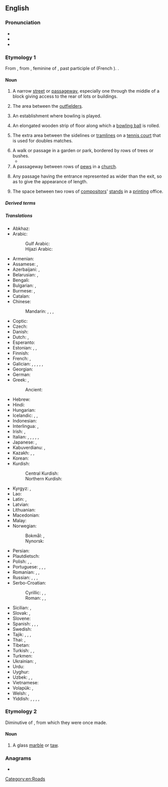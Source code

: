 {{also|Alley}}
==English==
{{wikipedia}}

===Pronunciation===
* {{IPA|en|/ˈæ.li/}}
* {{audio|en|en-us-alley.ogg|Audio (US)}}
* {{rhymes|en|æli}}

===Etymology 1===
From {{inh|en|enm|aley}}, from {{der|en|fro|alee}}, feminine of {{m|fro|alé}}, past participle of {{m|fro|aler||to go}} (French {{m|fr|aller}}). {{doublet|en|allée}}.

====Noun====
{{en-noun}}

# A narrow [[street]] or [[passageway]], especially one through the middle of a block giving access to the rear of lots or buildings.
#: {{syn|en|alleyway|Thesaurus:alley}}
#: {{ux|en|The parking lot to my friend's apartment building is in the '''alley'''.}}
# {{lb|en|baseball}} The area between the [[outfielder]]s.
#: {{syn|en|gap}}
#: {{ux|en|He hit one deep into the '''alley'''.}}
# {{lb|en|bowling}} An establishment where bowling is played.
#: {{syn|en|bowling alley}}
# {{lb|en|bowling}} An elongated wooden strip of floor along which a [[bowling ball]] is rolled.
#: {{syn|en|lane}}
# {{lb|en|tennis}} The extra area between the sidelines or [[tramline]]s on a [[tennis court]] that is used for doubles matches.
# A walk or passage in a garden or park, bordered by rows of trees or bushes.
#* {{RQ:Milton Comus|passage=I know each lane and every '''alley''' green.}}
# A passageway between rows of [[pew]]s in a [[church]].
# {{lb|en|perspective drawing}} Any passage having the entrance represented as wider than the exit, so as to give the appearance of length.
# The space between two rows of [[compositor]]s' [[stand]]s in a [[print]]ing office.

=====Derived terms=====
{{col3|en
|alley cat
|alleyway
|ball alley
|bowling alley
|up someone's alley
}}

=====Translations=====
{{trans-top|narrow street}}
* Abkhaz: {{t|ab|абжьаларҭа}}
* Arabic: {{t|ar|زُقَاق|m}}
*: Gulf Arabic: {{t|afb|داعوس|m|tr=dāʿūs}}
*: Hijazi Arabic: {{t|acw|زُقَاق|m|tr=zugāg|sc=Arab}}
* Armenian: {{t+|hy|նրբանցք|sc=Armn}}
* Assamese: {{t|as|আলি}}, {{t|as|বাট}}
* Azerbaijani: {{t+|az|döngə}}, {{t|az|alleya}}
* Belarusian: {{t|be|заву́лак|m|sc=Cyrl}}, {{t|be|але́я|f|sc=Cyrl}}
* Bengali: {{t|bn|গলি}}
* Bulgarian: {{t|bg|але́я|f}}, {{t+|bg|паса́ж|m}}
* Burmese: {{t+|my|ဒူးလမ်း|sc=Mymr}}, {{t+|my|လမ်းကြား|sc=Mymr}}
* Catalan: {{t+|ca|carreró|m}}
* Chinese:
*: Mandarin: {{t+|cmn|弄|tr=nòng}}, {{t+|cmn|里弄|tr=lǐnòng}}, {{t|cmn|衚衕}}, {{t+|cmn|胡同|tr=hútòng}}
* Coptic: {{t|cop|ⲗⲁⲩⲣⲁ|f}}
* Czech: {{t+|cs|ulička|f}}
* Danish: {{t|da|gyde|c}}
* Dutch: {{t+|nl|doorgang|m}}, {{t+|nl|steeg|f}}
* Esperanto: {{t|eo|strateto}}
* Estonian: {{t|et|allee}}, {{t|et|kuja}}, {{t+|et|põiktänav}}
* Finnish: {{t+|fi|kuja}}
* French: {{t+|fr|ruelle|f}}, {{t+|fr|allée|f}}
* Galician: {{t|gl|ruela|f}}, {{t|gl|viela|f}}, {{t|gl|venela|f}}, {{t|gl|congostra|f}}, {{t|gl|beque|m}}, {{t|gl|calella|f}}
* Georgian: {{t|ka|შესახვევი}}
* German: {{t+|de|Gasse|f}}
* Greek: {{t+|el|δρομάκι|n|sc=Grek}}, {{t+|el|δρομίσκος|m|sc=Grek}}
*: Ancient: {{t|grc|στενωπός|m}}
* Hebrew: {{t|he|סִמְטָה|tr=simtá|sc=Hebr}}
* Hindi: {{t+|hi|गली|f}}
* Hungarian: {{t+|hu|sikátor}}
* Icelandic: {{t+|is|sund|n}}, {{t+|is|húsasund|n}}, {{t|is|öngstræti|n}}
* Indonesian: {{t+|id|gang}}
* Interlingua: {{t|ia|vico}}, {{t|ia|allée}}
* Irish: {{t|ga|caolsráid|f}}, {{t|ga|scabhat|m}}
* Italian: {{t+|it|vicolo|m}}, {{t+|it|calle|f}}, {{t+|it|strettoia|f}}, {{t|it|viuzza|f}}, {{t|it|carruggio|m}}, {{t+|it|vialetto|m}}
* Japanese: {{t|ja|裏通り|tr=うらどおり, uradōri}}, {{t+|ja|路地|tr=ろじ, roji}}
* Kabuverdianu: {{t|kea|béku}}, {{t|kea|béke}}
* Kazakh: {{t|kk|тар көше|sc=Cyrl}}, {{t|kk|тұйық көше|sc=Cyrl}}, {{t|kk|шолақ көше|sc=Cyrl}}
* Korean: {{t+|ko|골목}}
* Kurdish:
*: Central Kurdish: {{t+|ckb|کۆڵان}}
*: Northern Kurdish: {{t+|kmr|kolan|f}}
{{trans-mid}}
* Kyrgyz: {{t|ky|тар көчө}}, {{t+|ky|аллея}}
* Lao: {{t|lo|ທາງຮ່ອມ}}
* Latin: {{t|la|angiportus|m}}, {{t|la|vīculus|m}} {{qualifier|Mediaeval}}
* Latvian: {{t|lv|aleja|f}}
* Lithuanian: {{t+|lt|alėja|f}}
* Macedonian: {{t|mk|сокак|m}}
* Malay: {{t|ms|lorong}}
* Norwegian: {{t|no|strede|n}}
*: Bokmål: {{t|nb|smug|n}}, {{t+|nb|smau|n}}
*: Nynorsk: {{t|nn|smug|n}}
* Persian: {{t+|fa|کوچه|tr=kuče}}
* Plautdietsch: {{t|pdt|Gank|m}}
* Polish: {{t+|pl|uliczka|f}}, {{t+|pl|aleja|f}}, {{t+|pl|alejka|f}}
* Portuguese: {{t+|pt|beco|m}}, {{t+|pt|ruela}}, {{t+|pt|travessa|f}}, {{t+|pt|viela|f}}
* Romanian: {{t+|ro|străduță|f}}, {{t+|ro|stradelă|f}}, {{t+|ro|alee|f}}
* Russian: {{t+|ru|переу́лок|m}}, {{t+|ru|алле́я|f}}, {{t+|ru|але́йка|f}}, {{t+|ru|у́лочка|f}}
* Serbo-Croatian:
*: Cyrillic: {{t|sh|сокак|m}}, {{t|sh|уличица|f}}, {{t|sh|алеја|f}}
*: Roman: {{t+|sh|sokak|m}}, {{t+|sh|uličica|f}}, {{t+|sh|aleja|f}}
* Sicilian: {{t|scn|vaneḍḍa|f}},{{t|scn|stratuzza|f}} 
* Slovak: {{t+|sk|alej|m}}, {{t|sk|ulička|f}}
* Slovene: {{t|sl|aleja|f}}
* Spanish: {{t+|es|callejón|m}}, {{t+|es|callejuela}}, {{t|es|calleja}}, {{t+|es|pasaje|f}}
* Swedish: {{t+|sv|gränd|c}}
* Tajik: {{t|tg|тангкӯча}}, {{t|tg|кӯчабоғ}}, {{t+|tg|хиёбон}}, {{t|tg|паскӯча}}
* Thai: {{t+|th|ซอย}} {{qualifier|soi}}, {{t+|th|ตรอก}}
* Tibetan: {{t|bo|ལམ་ཆུང}}
* Turkish: {{t+|tr|geçit}}, {{t|tr|dar sokak}}, {{t+|tr|pasaj}}
* Turkmen: {{t+|tk|alleýa}}
* Ukrainian: {{t+|uk|прову́лок|m|sc=Cyrl}}, {{t+|uk|але́я|f|sc=Cyrl}}
* Urdu: {{t|ur|گلی|f|tr=galī}}
* Uyghur: {{t|ug|تار كوچا}}
* Uzbek: {{t|uz|alleya}}, {{t|uz|tor koʻcha}}, {{t+|uz|xiyobon}}
* Vietnamese: {{t+|vi|hẻm}}
* Volapük: {{t+|vo|lael}}, {{t+|vo|lusüt}}
* Welsh: {{t|cy|ale|f}}, {{t|cy|aleon|f-p}}
* Yiddish: {{t|yi|אַלעע|f|sc=Hebr}}, {{t|yi|געסל|n|sc=Hebr}}, {{t|yi|הינטערגעסל|n|sc=Hebr}}, {{t|yi|געסקע|f|sc=Hebr}}, {{t|yi|ליק|m|sc=Hebr}}
{{trans-bottom}}

===Etymology 2===
Diminutive of {{m|en|alabaster}}, from which they were once made.

====Noun====
{{en-noun}}

# A glass [[marble]] or [[taw]].

===Anagrams===
* {{anagrams|en|a=aelly|elayl|yella}}

[[Category:en:Roads]]
